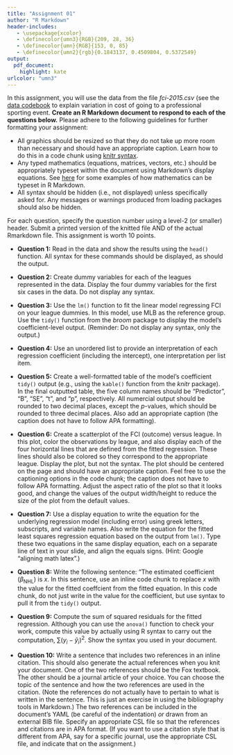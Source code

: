 ```yaml
---
title: "Assignment 01"
author: "R Markdown"
header-includes:
   - \usepackage{xcolor}
   - \definecolor{umn3}{RGB}{209, 28, 36}
   - \definecolor{umn}{RGB}{153, 0, 85}
   - \definecolor{umn2}{rgb}{0.1843137, 0.4509804, 0.5372549}
output: 
  pdf_document:
    highlight: kate
urlcolor: "umn3"
---
```


In this assignment, you will use the data from the file *fci-2015.csv* (see the [data codebook](http://zief0002.github.io/epsy-8252/data-codebook.html#fci-2015) to explain variation in cost of going to a professional sporting event. **Create an R Markdown document to respond to each of the questions below.** Please adhere to the following guidelines for further formatting your assignment:

- All graphics should be resized so that they do not take up more room than necessary and should have an appropriate caption. Learn how to do this in a code chunk using [knitr syntax](http://yihui.name/knitr/).
- Any typed mathematics (equations, matrices, vectors, etc.) should be appropriately typeset within the document using Markdown's display equations. See [here](http://www.calvin.edu/~rpruim/courses/m343/F12/RStudio/LatexExamples.html) for some examples of how mathematics can be typeset in R Markdown.
- All syntax should be hidden (i.e., not displayed) unless specifically asked for. Any messages or warnings produced from loading packages should also be hidden.

For each question, specify the question number using a level-2 (or smaller) header. Submit a printed version of the knitted file AND of the actual Rmarkdown file. This assignment is worth 10 points.

\rule{0.5\linewidth}{\linethickness}

- **Question 1:** Read in the data and show the results using the `head()` function. All syntax for these commands should be displayed, as should the output.

- **Question 2:** Create dummy variables for each of the leagues represented in the data. Display the four dummy variables for the first six cases in the data. Do not display any syntax.

- **Question 3:** Use the `lm()` function to fit the linear model regressing FCI on your league dummies. In this model, use MLB as the reference group. Use the `tidy()` function from the *broom* package to display the model's coefficient-level output. (Reminder: Do not display any syntax, only the output.)

- **Question 4:** Use an unordered list to provide an interpretation of each regression coefficient (including the intercept), one interpretation per list item.

- **Question 5:** Create a well-formatted table of the model's coefficient `tidy()` output (e.g., using the `kable()` function from the *knitr* package). In the final outputted table, the five column names should be "Predictor", "B", "SE", "t", and "p", respectively. All numercial output should be rounded to two decimal places, except the $p$-values, which should be rounded to three decimal places. Also add an appropriate caption (the caption does not have to follow APA formatting).  

- **Question 6:** Create a scatterplot of the FCI (outcome) versus league. In this plot, color the observations by league, and also display each of the four horizontal lines that are defined from the fitted regression. These lines should also be colored so they correspond to the appropriate league. Display the plot, but not the syntax. The plot should be centered on the page and should have an appropriate caption. Feel free to use the captioning options in the code chunk; the caption does not have to follow APA formatting. Adjust the aspect ratio of the plot so that it looks good, and change the values of the output width/height to reduce the size of the plot from the default values. 

- **Question 7:** Use a display equation to write the equation for the underlying regression model (including error) using greek letters, subscripts, and variable names. Also write the equation for the fitted least squares regression equation based on the output from `lm()`. Type these two equations in the same display equation, each on a separate line of text in your slide, and align the equals signs. (Hint: Google "aligning math latex".)

- **Question 8:** Write the following sentence: "The estimated coefficient ($\beta_\mathrm{NHL}$) is $x$. In this sentence, use an inline code chunk to replace $x$ with the value for the fitted coeffcient from the fitted equation. In this code chunk, do not just write in the value for the coefficient, but use syntax to pull it from the `tidy()` output.

- **Question 9:** Compute the sum of squared residuals for the fitted regression. Although you can use the `anova()` function to check your work, compute this value by actually using R syntax to carry out the computation, $\sum(y_i - \hat{y}_i)^2$. Show the syntax you used in your document.

- **Question 10:** Write a sentence that includes two references in an inline citation. This should also generate the actual references when you knit your document. One of the two references should be the Fox textbook. The other should be a journal article of your choice. You can choose the topic of the sentence and how the two references are used in the citation. (Note the references do not actually have to pertain to what is written in the sentence. This is just an exercise in using the bibliography tools in Markdown.) The two references can be included in the document's YAML (be careful of the indentation) *or* drawn from an external BIB file. Specify an appropriate CSL file so that the references and citations are in APA format. (If you want to use a citation style that is different from APA, say for a specific journal, use the appropriate CSL file, and indicate that on the assignment.)

